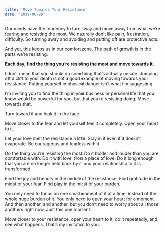 ```yaml
---
title: 'Move Towards Your Resistance'
date: '2019-06-29'
---
```


Our minds have the tendency to turn away and move away from what we’re fearing and resisting the most. We naturally don’t like pain, frustration, difficulty. So turning away and avoiding and putting off are protective acts.

And yet, this keeps us in our comfort zone. The path of growth is in the parts we’re resisting.

**Each day, find the thing you’re resisting the most and move towards it.**

I don’t mean that you should do something that’s actually unsafe. Jumping off a cliff to your death is not a good example of moving towards your resistance. Putting yourself in physical danger isn’t what I’m suggesting.

I’m inviting you to find the thing in your business or personal life that you know would be powerful for you, but that you’re resisting doing. Move towards that.

Turn toward it and look it in the face.

Move closer to the fear and let yourself feel it completely. Open your heart to it.

Let your love melt the resistance a little. Stay in it even if it doesn’t evaporate. Be courageous and fearless with it.

Do the thing you’re resisting the most. Do it bolder and louder than you are comfortable with. Do it with love, from a place of love. Do it long enough that you are no longer held back by it, and your relationship to it is transformed.

Find the joy and beauty in the middle of the resistance. Find gratitude in the midst of your fear. Find play in the midst of your burden.

You only need to focus on one small moment of it at a time, instead of the whole huge burden of it. You only need to open your heart for a moment. And then another, and another, but you don’t need to worry about all those anothers right now. Just this one moment.

Move closer to your resistance, open your heart to it, do it repeatedly, and see what happens. That’s my invitation to you.
